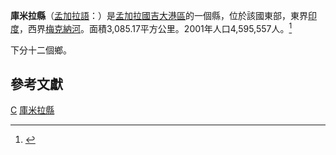 {{otheruses|庫米拉}}
{{expand|time=2009-07-18T10:53:29+00:00}}
{{Infobox Bangladesh district
| name                    = 庫米拉縣
| native_name             =
| image_skyline           =
| imagesize               =
| image_alt               =
| image_caption           =
| image_map               =Bangladesh Cumilla District.png
| nickname                =
| motto                   =
| pushpin_label_position  =
| latd  =  23.4583|latm  = |lats  = |latNS  =
| longd =  91.1833|longm = |longs = |longEW =
| coordinates_type        =
| coordinates_display     = inline,title
| coordinates_footnotes   =
| division_name           = [[吉大港區|吉大港區]]
| established_title       =
| established_date        =
| seat_type               =
| seat                    =
| leader_party            =
| leader_title            =
| leader_name             =
| leader_title1           =
| leader_name1            =
| area_footnotes          =
| area_total_km2          = 3085.17
| area_metro_km2          =
| area_note               =
| elevation_footnotes     =
| elevation_m             =
| population_footnotes    = <ref>{{cite web|title=Population and Housing Census 2011 |url=http://www.bbs.gov.bd/WebTestApplication/userfiles/Image/BBS/PHC2011Preliminary%20Result.pdf |deadurl=yes |archiveurl=https://web.archive.org/web/20130115170757/http://www.bbs.gov.bd/WebTestApplication/userfiles/Image/BBS/PHC2011Preliminary%20Result.pdf |archivedate=2013-01-15 }}</ref>
| population_total        = 5304000 
| population_as_of        = 2011
| population_rank         =
| population_demonym      =
| population_note         =
| literacy_rate           = 55%
| postal_code             =
| coast_km                =
| maplink                 =
| website                 = [http://banglapedia.search.com.bd/HT/C_0308.htm Banglapedia Article]
| footnotes               =
}}
'''庫米拉縣'''（[[孟加拉語|孟加拉語]]：{{lang|bn|কুমিল্লা জেলা}}）是[[孟加拉國|孟加拉國]][[吉大港區|吉大港區]]的一個縣，位於該國東部，東界[[印度|印度]]，西界[[梅克納河|梅克納河]]。面積3,085.17平方公里。2001年人口4,595,557人。<ref>{{cite web|url=http://www.bbs.gov.bd/dataindex/census/ce_uzila.pdf |title=Area, Population and Literacy Rate by Upazila/Thana-2001 |publisher=孟加拉國統計局 |accessyear= |format=PDF |deadurl=yes |archiveurl=https://web.archive.org/web/20070704141110/http://www.bbs.gov.bd/dataindex/census/ce_uzila.pdf |archivedate=2007-07-04 }}</ref>

下分十二個鄉。

== 參考文獻 ==
{{reflist}}

{{孟加拉行政區劃}}
{{库米拉县行政区划}}

[[Category:吉大港专区县份|C]]
[[Category:庫米拉縣|]]